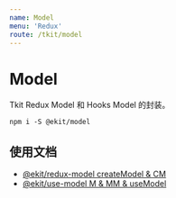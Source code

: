 ```yaml
---
name: Model
menu: 'Redux'
route: /tkit/model
---
```


# Model

Tkit Redux Model 和 Hooks Model 的封装。

```
npm i -S @ekit/model
```

## 使用文档

- [@ekit/redux-model createModel & CM](./redux-model)
- [@ekit/use-model M & MM & useModel](./use-model)
